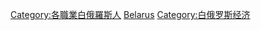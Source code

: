 [[Category:各職業白俄羅斯人|Category:各職業白俄羅斯人]]
[[Category:各國經濟學家|Belarus]]
[[Category:白俄罗斯经济|Category:白俄罗斯经济]]